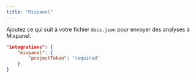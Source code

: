 ```yaml
---
title: "Mixpanel"
---
```


Ajoutez ce qui suit à votre fichier `docs.json` pour envoyer des analyses à Mixpanel.

```json Analytics options in docs.json
"integrations": {
    "mixpanel": {
        "projectToken": "required"
    }
}
```
